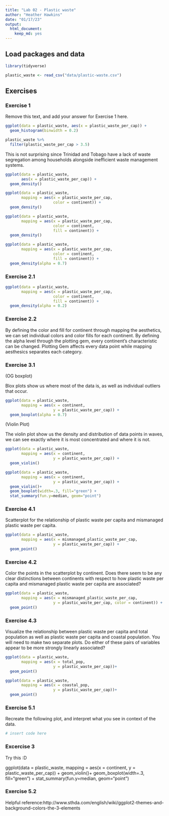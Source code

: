 ```yaml
---
title: "Lab 02 - Plastic waste"
author: "Heather Hawkins"
date: "01/17/23"
output:
  html_document:
    keep_md: yes
---
```


## Load packages and data

```r
library(tidyverse) 
```

```r
plastic_waste <- read_csv("data/plastic-waste.csv")
```
## Exercises

### Exercise 1

Remove this text, and add your answer for Exercise 1 here.

```r
ggplot(data = plastic_waste, aes(x = plastic_waste_per_cap)) +
  geom_histogram(binwidth = 0.2)
``` 

```r
plastic_waste %>%
  filter(plastic_waste_per_cap > 3.5)
```

This is not surprising since Trinidad and Tobago have a lack of waste segregation among households alongside inefficient waste management systems. 


```r
ggplot(data = plastic_waste,
       aes(x = plastic_waste_per_cap)) +
  geom_density()

ggplot(data = plastic_waste, 
       mapping = aes(x = plastic_waste_per_cap, 
                     color = continent)) +
  geom_density()

ggplot(data = plastic_waste, 
       mapping = aes(x = plastic_waste_per_cap, 
                     color = continent, 
                     fill = continent)) +
  geom_density()

ggplot(data = plastic_waste, 
       mapping = aes(x = plastic_waste_per_cap, 
                     color = continent, 
                     fill = continent)) +
  geom_density(alpha = 0.7)
```

### Exercise 2.1

```r
ggplot(data = plastic_waste, 
       mapping = aes(x = plastic_waste_per_cap, 
                     color = continent, 
                     fill = continent)) +
  geom_density(alpha = 0.2)
```

### Exercise 2.2

By defining the color and fill for continent through mapping the aesthetics, we can set individual colors and color fills for each continent. By defining the alpha level through the plotting gem, every continent's characteristic can be changed. Plotting Gem affects every data point while mapping aesthesics separates each category. 

### Exercise 3.1
(OG boxplot)

Blox plots show us where most of the data is, as well as individual outliers that occur.

```r
ggplot(data = plastic_waste, 
       mapping = aes(x = continent, 
                     y = plastic_waste_per_cap)) +
  geom_boxplot(alpha = 0.7)
```

(Violin Plot)

The violin plot show us the density and distribution of data points in waves, we can see exactly where it is most concentrated and where it is not.

```r
ggplot(data = plastic_waste, 
       mapping = aes(x = continent, 
                     y = plastic_waste_per_cap)) +
  geom_violin()
```

```r
ggplot(data = plastic_waste, 
       mapping = aes(x = continent, 
                     y = plastic_waste_per_cap)) +
  geom_violin()+
  geom_boxplot(width=.3, fill="green") +
  stat_summary(fun.y=median, geom="point") 
```

### Exercise 4.1

Scatterplot for the relationship of plastic waste per capita and mismanaged plastic waste per capita. 

```r
ggplot(data = plastic_waste, 
       mapping = aes(x = mismanaged_plastic_waste_per_cap, 
                     y = plastic_waste_per_cap)) +
  geom_point()
```

### Exercise 4.2

Color the points in the scatterplot by continent. Does there seem to be any clear distinctions between continents with respect to how plastic waste per capita and mismanaged plastic waste per capita are associated?

```r
ggplot(data = plastic_waste, 
       mapping = aes(x = mismanaged_plastic_waste_per_cap, 
                     y = plastic_waste_per_cap, color = continent)) +
  geom_point()
```

### Exercise 4.3

Visualize the relationship between plastic waste per capita and total population as well as plastic waste per capita and coastal population. You will need to make two separate plots. Do either of these pairs of variables appear to be more strongly linearly associated?

```r
ggplot(data = plastic_waste, 
       mapping = aes(x = total_pop,
                     y = plastic_waste_per_cap))+
  geom_point()
```

```r
ggplot(data = plastic_waste, 
       mapping = aes(x = coastal_pop,
                     y = plastic_waste_per_cap))+
  geom_point()
```

### Exercise 5.1

Recreate the following plot, and interpret what you see in context of the data.

```r
# insert code here
```


### Excercise 3

Try this :D

ggplot(data = plastic_waste, 
       mapping = aes(x = continent, 
                     y = plastic_waste_per_cap)) +
  geom_violin()+
  geom_boxplot(width=.3, fill="green") +
  stat_summary(fun.y=median, geom="point") 
  
### Exercise 5.2 

Helpful reference:http://www.sthda.com/english/wiki/ggplot2-themes-and-background-colors-the-3-elements



